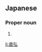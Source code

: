 ==Japanese==
{{ja-kanjitab|なお|ひろ}}

===Proper noun===
{{ja-pos|proper|なおひろ}}

# {{given name|male|lang=ja|sort=なおひろ}}

[[li:直弘]]